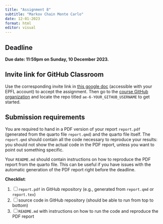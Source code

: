 ```yaml
---
title: "Assignment 8"
subtitle: "Markov Chain Monte Carlo"
date: 12-01-2023
format: html
editor: visual
---
```


::: callout-important
# Deadline

**Due date: 11:59pm on Sunday, 10 December 2023.**
:::

::: {.callout-note collapse="true"}
# Invite link for GitHub Classroom

Use the corresponding invite link in [this google doc](https://docs.google.com/document/d/1XTO7obXEr2Yxllxk48wnZ5e49ptPGMsMyl40KEZDGRg/edit?usp=sharing) (accessible with your EPFL account) to accept the assignment. Then go to the [course GitHub organization](https://github.com/MATH-517) and locate the repo titled `ae-6-YOUR_GITHUB_USERNAME` to get started.
:::

::: {.callout-warning collapse="false"}
# Submission requirements

You are required to hand in a PDF version of your report `report.pdf` (generated from the quarto file `report.qmd`) and the quarto file itself. The `report.qmd` should contain all the code necessary to reproduce your results: you should not show the actual code in the PDF report, unless you want to point out something specific.

Your `README.md` should contain instructions on how to reproduce the PDF report from the quarto file. This can be useful if you have issues with the automatic generation of the PDF report right before the deadline.

**Checklist**:

1. [ ] `report.pdf` in GitHub repository (e.g., generated from `report.qmd` or `report.tex`)
2. [ ] source code in GitHub repository (should be able to run from top to bottom)
3. [ ] `README.md` with instructions on how to run the code and reproduce the PDF report
:::

